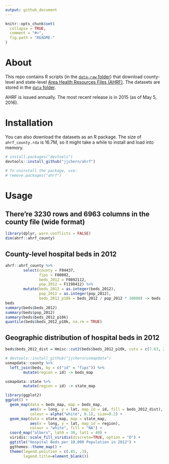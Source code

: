 ```yaml
---
output: github_document
---
```


<!-- README.md is generated from README.Rmd. Please edit that file -->

```r
knitr::opts_chunk$set(
  collapse = TRUE,
  comment = "#>",
  fig.path = "README-"
)
```

# About

This repo contains R scripts (in the [`data-raw` folder](https://github.com/jjchern/ahrf/tree/master/data-raw)) that download county-level and state-level 
[Area Health Resources Files (AHRF)](http://ahrf.hrsa.gov/download.htm). The datasets are stored in the [`data` folder](https://github.com/jjchern/ahrf/tree/master/data). 

AHRF is issued annually. 
The most recent release is in 2015 (as of May 5, 2016).

# Installation

You can also download the datasets as an R package.
The size of `ahrf_county.rda` is 16.7M, so it might take a while to install and load into memory.

```R
# install.packages("devtools")
devtools::install_github("jjchern/ahrf")

# To uninstall the package, use:
# remove.packages("ahrf")
```

# Usage

## There're 3230 rows and 6963 columns in the county file (wide format)

```r
library(dplyr, warn.conflicts = FALSE)
dim(ahrf::ahrf_county)
```

## County-level hospital beds in 2012

```r
ahrf::ahrf_county %>% 
        select(county = F04437, 
               fips = F00002, 
               beds_2012 = F0892112,
               pop_2012 = F1198412) %>% 
        mutate(beds_2012 = as.integer(beds_2012),
               pop_2012 = as.integer(pop_2012),
               beds_2012_p10k = beds_2012 / pop_2012 * 10000) -> beds
beds
summary(beds$beds_2012)
summary(beds$pop_2012)
summary(beds$beds_2012_p10k)
quantile(beds$beds_2012_p10k, na.rm = TRUE)
```

## Geographic distribution of hospital beds in 2012

```r
beds$beds_2012_dist = Hmisc::cut2(beds$beds_2012_p10k, cuts = c(7.63, 20.50, 38.09))

# devtools::install_github("jjchern/usmapdata")
usmapdata::county %>% 
  left_join(beds, by = c("id" = "fips")) %>% 
        mutate(region = id) -> beds_map

usmapdata::state %>% 
        mutate(region = id) -> state_map

library(ggplot2)
ggplot() +
  geom_map(data = beds_map, map = beds_map,
           aes(x = long, y = lat, map_id = id, fill = beds_2012_dist),
           colour = alpha("white", 0.1), size=0.2) +
  geom_map(data = state_map, map = state_map,
           aes(x = long, y = lat, map_id = region),
           colour = "white", fill = "NA") +
  coord_map("albers", lat0 = 30, lat1 = 40) +
  viridis::scale_fill_viridis(discrete=TRUE, option = "D") +
  ggtitle("Hospital Beds per 10,000 Population in 2012") +
  ggthemes::theme_map() +
  theme(legend.position = c(.85, .3),
        legend.title=element_blank())
```




